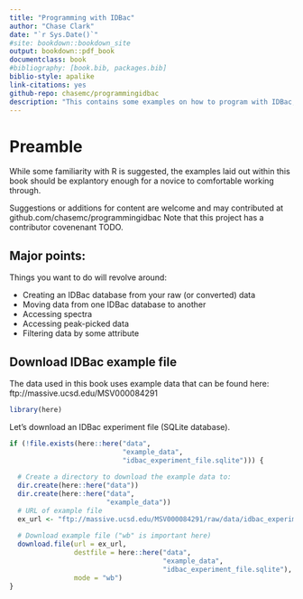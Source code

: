 ```yaml
--- 
title: "Programming with IDBac"
author: "Chase Clark"
date: "`r Sys.Date()`"
#site: bookdown::bookdown_site
output: bookdown::pdf_book
documentclass: book
#bibliography: [book.bib, packages.bib]
biblio-style: apalike
link-citations: yes
github-repo: chasemc/programmingidbac
description: "This contains some examples on how to program with IDBac; rather than, or complementing, using the Shiny app."
---
```


# Preamble

While some familiarity with R is suggested, the examples laid out within this book should be explantory enough for a novice to comfortable working through.

Suggestions or additions for content are welcome and may contributed at github.com/chasemc/programmingidbac Note that this project has a contributor covenenant TODO. 


## Major points:

Things you want to do will revolve around:

  - Creating an IDBac database from your raw (or converted) data
  - Moving data from one IDBac database to another
  - Accessing spectra 
  - Accessing peak-picked data
  - Filtering data by some attribute



## Download IDBac example file

The data used in this book uses example data that can be found here:
ftp://massive.ucsd.edu/MSV000084291

```r
library(here)
```

Let's download an IDBac experiment file (SQLite database).
```r

if (!file.exists(here::here("data",
                            "example_data",
                            "idbac_experiment_file.sqlite"))) {
  
  # Create a directory to download the example data to:
  dir.create(here::here("data"))
  dir.create(here::here("data",
                        "example_data"))
  # URL of example file
  ex_url <- "ftp://massive.ucsd.edu/MSV000084291/raw/data/idbac_experiment_file.sqlite"
  
  # Download example file ("wb" is important here)
  download.file(url = ex_url,
                destfile = here::here("data",
                                      "example_data",
                                      "idbac_experiment_file.sqlite"),
                mode = "wb")
}
```



